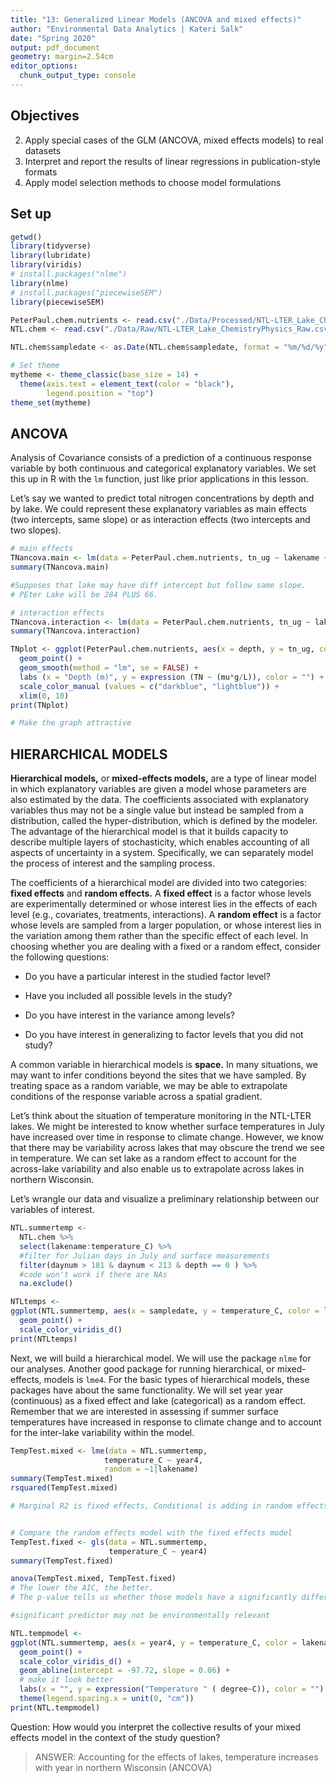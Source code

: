 ```yaml
---
title: "13: Generalized Linear Models (ANCOVA and mixed effects)"
author: "Environmental Data Analytics | Kateri Salk"
date: "Spring 2020"
output: pdf_document
geometry: margin=2.54cm
editor_options: 
  chunk_output_type: console
---
```


## Objectives
2. Apply special cases of the GLM (ANCOVA, mixed effects models) to real datasets
3. Interpret and report the results of linear regressions in publication-style formats
3. Apply model selection methods to choose model formulations

## Set up
```r
getwd()
library(tidyverse)
library(lubridate)
library(viridis)
# install.packages("nlme")
library(nlme)
# install.packages("piecewiseSEM")
library(piecewiseSEM)

PeterPaul.chem.nutrients <- read.csv("./Data/Processed/NTL-LTER_Lake_Chemistry_Nutrients_PeterPaul_Processed.csv")
NTL.chem <- read.csv("./Data/Raw/NTL-LTER_Lake_ChemistryPhysics_Raw.csv")

NTL.chem$sampledate <- as.Date(NTL.chem$sampledate, format = "%m/%d/%y")

# Set theme
mytheme <- theme_classic(base_size = 14) +
  theme(axis.text = element_text(color = "black"), 
        legend.position = "top")
theme_set(mytheme)
```

## ANCOVA
Analysis of Covariance consists of a prediction of a continuous response variable by both continuous and categorical explanatory variables. We set this up in R with the `lm` function, just like prior applications in this lesson. 

Let's say we wanted to predict total nitrogen concentrations by depth and by lake. We could represent these explanatory variables as main effects (two intercepts, same slope) or as interaction effects (two intercepts and two slopes). 

```r
# main effects
TNancova.main <- lm(data = PeterPaul.chem.nutrients, tn_ug ~ lakename + depth)
summary(TNancova.main)

#Supposes that lake may have diff intercept but follow same slope. 
# PEter Lake will be 284 PLUS 66. 

# interaction effects
TNancova.interaction <- lm(data = PeterPaul.chem.nutrients, tn_ug ~ lakename * depth)
summary(TNancova.interaction)

TNplot <- ggplot(PeterPaul.chem.nutrients, aes(x = depth, y = tn_ug, color = lakename)) + 
  geom_point() + 
  geom_smooth(method = "lm", se = FALSE) +
  labs (x = "Depth (m)", y = expression (TN ~ (mu*g/L)), color = "") + 
  scale_color_manual (values = c("darkblue", "lightblue")) +
  xlim(0, 10)
print(TNplot)

# Make the graph attractive
```

## HIERARCHICAL MODELS

**Hierarchical models,** or **mixed-effects models,** are a type of linear model in which explanatory variables are given a model whose parameters are also estimated by the data. The coefficients associated with explanatory variables thus may not be a single value but instead be sampled from a distribution, called the hyper-distribution, which is defined by the modeler. The advantage of the hierarchical model is that it builds capacity to describe multiple layers of stochasticity, which enables accounting of all aspects of uncertainty in a system. Specifically, we can separately model the process of interest and the sampling process. 

The coefficients of a hierarchical model are divided into two categories: **fixed effects** and **random effects.** A **fixed effect** is a factor whose levels are experimentally determined or whose interest lies in the effects of each level (e.g., covariates, treatments, interactions). A **random effect** is a factor whose levels are sampled from a larger population, or whose interest lies in the variation among them rather than the specific effect of each level. In choosing whether you are dealing with a fixed or a random effect, consider the following questions: 

  + Do you have a particular interest in the studied factor level?

  + Have you included all possible levels in the study?
  
  + Do you have interest in the variance among levels?
  
  + Do you have interest in generalizing to factor levels that you did not study?
  
A common variable in hierarchical models is **space.** In many situations, we may want to infer conditions beyond the sites that we have sampled. By treating space as a random variable, we may be able to extrapolate conditions of the response variable across a spatial gradient. 

Let's think about the situation of temperature monitoring in the NTL-LTER lakes. We might be interested to know whether surface temperatures in July have increased over time in response to climate change. However, we know that there may be variability across lakes that may obscure the trend we see in temperature. We can set lake as a random effect to account for the across-lake variability and also enable us to extrapolate across lakes in northern Wisconsin.

Let's wrangle our data and visualize a preliminary relationship between our variables of interest.

```r
NTL.summertemp <- 
  NTL.chem %>%
  select(lakename:temperature_C) %>%
  #filter for Julian days in July and surface measurements
  filter(daynum > 181 & daynum < 213 & depth == 0 ) %>%
  #code won't work if there are NAs
  na.exclude()

NTLtemps <-
ggplot(NTL.summertemp, aes(x = sampledate, y = temperature_C, color = lakename)) +
  geom_point() +
  scale_color_viridis_d()
print(NTLtemps)
```

Next, we will build a hierarchical model. We will use the package `nlme` for our analyses. Another good package for running hierarchical, or mixed-effects, models is `lme4`. For the basic types of hierarchical models, these packages have about the same functionality. We will set year year (continuous) as a fixed effect and lake (categorical) as a random effect. Remember that we are interested in assessing if summer surface temperatures have increased in response to climate change and to account for the inter-lake variability within the model.


```r
TempTest.mixed <- lme(data = NTL.summertemp,
                     temperature_C ~ year4, 
                     random = ~1|lakename)
summary(TempTest.mixed)
rsquared(TempTest.mixed)

# Marginal R2 is fixed effects, Conditional is adding in random effects


# Compare the random effects model with the fixed effects model
TempTest.fixed <- gls(data = NTL.summertemp,
                      temperature_C ~ year4)
summary(TempTest.fixed)

anova(TempTest.mixed, TempTest.fixed)
# The lower the AIC, the better.
# The p-value tells us whether those models have a significantly different fit

#significant predictor may not be environmentally relevant 

NTL.tempmodel <-
ggplot(NTL.summertemp, aes(x = year4, y = temperature_C, color = lakename)) +
  geom_point() +
  scale_color_viridis_d() +
  geom_abline(intercept = -97.72, slope = 0.06) +
  # make it look better
  labs(x = "", y = expression("Temperature " ( degree~C)), color = "") +
  theme(legend.spacing.x = unit(0, "cm"))
print(NTL.tempmodel)
```

Question: How would you interpret the collective results of your mixed effects model in the context of the study question?

> ANSWER: Accounting for the effects of lakes, temperature increases with year in northern Wisconsin (ANCOVA)
